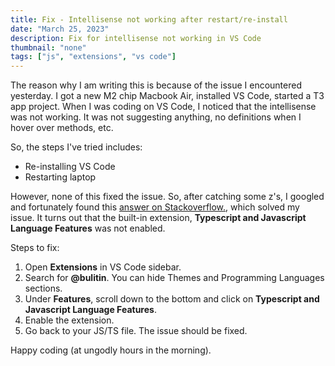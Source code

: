 ```yaml
---
title: Fix - Intellisense not working after restart/re-install 
date: "March 25, 2023"
description: Fix for intellisense not working in VS Code
thumbnail: "none"
tags: ["js", "extensions", "vs code"]
---
```


The reason why I am writing this is because of the issue I encountered yesterday. I got a new M2 chip Macbook Air, installed VS Code, started a T3 app project.
When I was coding on VS Code, I noticed that the intellisense was not working. It was not suggesting anything, no definitions when I hover over methods, etc.

So, the steps I've tried includes:
- Re-installing VS Code
- Restarting laptop

However, none of this fixed the issue. So, after catching some z's, I googled and fortunately found this [answer on Stackoverflow.](https://stackoverflow.com/questions/57770473/how-to-enable-hover-in-vs-code), which solved my issue.
It turns out that the built-in extension, <strong>Typescript and Javascript Language Features</strong> was not enabled. 

Steps to fix:
1. Open <strong>Extensions</strong> in VS Code sidebar.
2. Search for <strong>@bulitin</strong>. You can hide Themes and Programming Languages sections.
3. Under <strong>Features</strong>, scroll down to the bottom and click on <strong>Typescript and Javascript Language Features</strong>. 
4. Enable the extension. 
5. Go back to your JS/TS file. The issue should be fixed.

Happy coding (at ungodly hours in the morning).